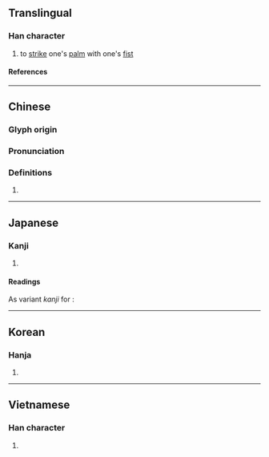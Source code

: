 {{also|抵}}
{{character info/new}}
==Translingual==

===Han character===
{{Han char|rn=64|rad=手|as=04|sn=7|four=52040|canj=QHVP|ids=⿰扌氏}}

# to [[strike]] one's [[palm]] with one's [[fist]]

====References====
{{Han ref|kx=0419.130|dkj=11846|dj=0766.050|hdz=31841.060|uh=627A}}

----

==Chinese==
{{zh-forms}}

===Glyph origin===
{{Han etym}}

===Pronunciation===
{{zh-pron
|m=zhǐ
|c=zi2
|mc=y
|oc=y
|cat=
}}

===Definitions===
{{zh-hanzi}}

# {{rfdef|zh}}

----

==Japanese==

===Kanji===
{{ja-kanji|grade=|rs=手04}}

# {{rfdef|ja|sort=手04}}

====Readings====
{{rfv-pron|ja}}
{{ja-readings
|goon=し
|kanon=し
|kun=あ-たる, あ-てる
}}
As variant ''kanji'' for {{ja-l|抵}}:
{{ja-readings
|goon=たい
|kanon=てい
}}

----

==Korean==

===Hanja===
{{ko-hanja|지}}

# {{rfdef|ko|sort=手04}}

----

==Vietnamese==

===Han character===
{{vi-readings|rs=手04|reading=chỉ}}

# {{rfdef|vi|sort=手04}}